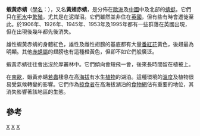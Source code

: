 {{Speciesbox
| taxon = Sympetrum flaveolum
| image = Sympetrum flaveolum - side (aka).jpg
| status_system = iucn
| status = NE
| status_ref = <ref name=IUCN>IUCN 2010. IUCN Red List of Threatened Species. Version 2010.1. <www.iucnredlist.org>. Downloaded on 05 April 2010.</ref>
| binomial_authority = ([[卡爾·林奈|Linnaeus]], 1758)
}}

'''蝦黃赤蜻'''（[[學名|學名]]：''{{lang|la|Sympetrum flaveolum}}''），又名'''黃翅赤蜻'''，是分佈在[[歐洲|歐洲]]及[[中國|中國]]中及北部的[[蜻蜓|蜻蜓]]。它們只在[[死水|死水]]中[[繁殖|繁殖]]，尤其是在泥煤沼。它們雖然並非住在[[英國|英國]]，但有些有時會遷徙至此。於1906年、1926年、1945年、1953年及1995年都有一些群落在英國出現，但在出現後幾年都先後消失。

雄性蝦黃赤蜻的身體紅色，雄性及雌性翅膀的基底都有大量[[番紅花|番紅花]]黃色，後翅最為明顯。其他[[赤蜻屬|赤蜻屬]]的翅膀也有這種橙黃色，但卻不如它們般廣泛。

蝦黃赤蜻往往會出沒於厚叢林中。它們傾向會短飛一會，後來長時間留在植被上。

在[[南歐|南歐]]，蝦黃赤蜻[[若蟲|若蟲]]棲息在高[[海拔|海拔]]有水生[[植物|植物]]的湖泊。這種環境的[[溫度|溫度]]及植物很易受氣候轉變的影響。它們作為[[掠食者|掠食者]]在高海拔湖泊的[[食物網|食物網]]佔有重要的地位，其消失影響著該地區的生態。

==參考==
{{reflist}}
{{taxonbar}}
[[Category:_1758年描述的昆虫|X]]
[[Category:赤蜻屬|X]]
[[Category:_卡尔·林奈命名的生物分类|X]]